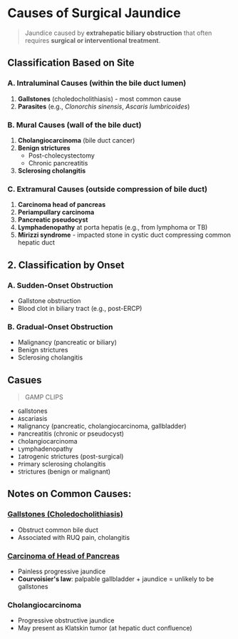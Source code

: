 # Causes of Surgical Jaundice

> Jaundice caused by **extrahepatic biliary obstruction** that often requires **surgical or interventional treatment**.

## Classification Based on Site

### A. Intraluminal Causes (within the bile duct lumen)

1. **Gallstones** (choledocholithiasis) - most common cause
1. **Parasites** (e.g., _Clonorchis sinensis_, _Ascaris lumbricoides_)

### B. Mural Causes (wall of the bile duct)

1. **Cholangiocarcinoma** (bile duct cancer)
1. **Benign strictures**
   - Post-cholecystectomy
   - Chronic pancreatitis
1. **Sclerosing cholangitis**

### C. Extramural Causes (outside compression of bile duct)

1. **Carcinoma head of pancreas**
1. **Periampullary carcinoma**
1. **Pancreatic pseudocyst**
1. **Lymphadenopathy** at porta hepatis (e.g., from lymphoma or TB)
1. **Mirizzi syndrome** - impacted stone in cystic duct compressing common hepatic duct

## 2. Classification by Onset

### A. Sudden-Onset Obstruction

- Gallstone obstruction
- Blood clot in biliary tract (e.g., post-ERCP)

### B. Gradual-Onset Obstruction

- Malignancy (pancreatic or biliary)
- Benign strictures
- Sclerosing cholangitis

## Casues

> GAMP CLIPS

- `G`allstones
- `A`scariasis
- `M`alignancy (pancreatic, cholangiocarcinoma, gallbladder)
- `P`ancreatitis (chronic or pseudocyst)
- `C`holangiocarcinoma
- `L`ymphadenopathy
- `I`atrogenic strictures (post-surgical)
- `P`rimary sclerosing cholangitis
- `S`trictures (benign or malignant)

## Notes on Common Causes:

### [Gallstones (Choledocholithiasis)](/surgery/theory/systemic/gallstones)

- Obstruct common bile duct
- Associated with RUQ pain, cholangitis

### [Carcinoma of Head of Pancreas](/surgery/theory/systemic/ca-head-of-pancreas)

- Painless progressive jaundice
- **Courvoisier's law**: palpable gallbladder + jaundice = unlikely to be gallstones

### Cholangiocarcinoma

- Progressive obstructive jaundice
- May present as Klatskin tumor (at hepatic duct confluence)
